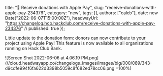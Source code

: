   title: "🍎 Receive donations with Apple Pay",
  slug: "receive-donations-with-apple-pay-234376",
  category: "new",
  tags: [],
  authors: ["caleb"],
  date: new Date("2022-06-07T15:00:00Z"),
  headwayUrl: "https://changelog.hcb.hackclub.com/receive-donations-with-apple-pay-234376" // published: true
});

Little update to the donation form: donors can now contribute to your project using Apple Pay! This feature is now available to all organizations running on Hack Club Bank.

![Screen Shot 2022-06-06 at 4.06.19 PM.png](//cloud.headwayapp.co/changelogs_images/images/big/000/089/343-d9cdfe994f6fa622d3398b5059c8f682ed78cc06.png =100%)
